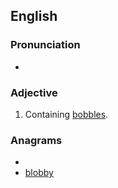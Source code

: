 ==English==

===Pronunciation===
* {{rhymes|ɒbəl}}

===Adjective===
{{en-adj}}

# Containing [[bobble]]s.

===Anagrams===
* {{alphagram|bbbloy}}
* [[blobby#English|blobby]]